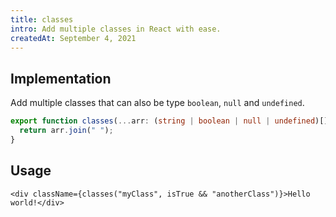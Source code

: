 ```yaml
---
title: classes
intro: Add multiple classes in React with ease.
createdAt: September 4, 2021
---
```


## Implementation

Add multiple classes that can also be type `boolean`, `null` and `undefined`.

```tsx:src/util/classes.ts
export function classes(...arr: (string | boolean | null | undefined)[]): string {
  return arr.join(" ");
}
```

## Usage

```tsx
<div className={classes("myClass", isTrue && "anotherClass")}>Hello world!</div>
```
